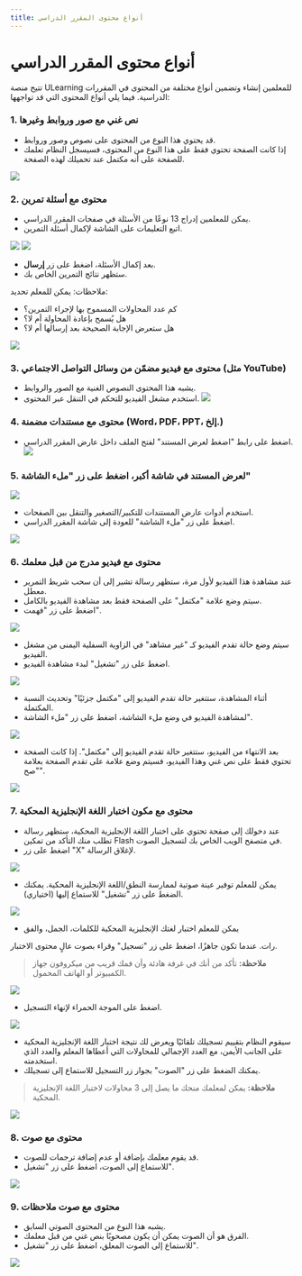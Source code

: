 ---
title: أنواع محتوى المقرر الدراسي
---


# أنواع محتوى المقرر الدراسي

تتيح منصة ULearning للمعلمين إنشاء وتضمين أنواع مختلفة من المحتوى في المقررات الدراسية. فيما يلي أنواع المحتوى التي قد تواجهها:

### 1. نص غني مع صور وروابط وغيرها

   - قد يحتوي هذا النوع من المحتوى على نصوص وصور وروابط.
   - إذا كانت الصفحة تحتوي فقط على هذا النوع من المحتوى، فسيسجل النظام تعلمك للصفحة على أنه مكتمل عند تحميلك لهذه الصفحة.

![](/img/ulearning/student/courseware09.png)

### 2. محتوى مع أسئلة تمرين

- يمكن للمعلمين إدراج 13 نوعًا من الأسئلة في صفحات المقرر الدراسي.
- اتبع التعليمات على الشاشة لإكمال أسئلة التمرين.

![](/img/ulearning/student/courseware10.png)
![](/img/ulearning/student/courseware11.png)

- بعد إكمال الأسئلة، اضغط على زر **إرسال**.
- ستظهر نتائج التمرين الخاص بك.

ملاحظات: يمكن للمعلم تحديد:
- كم عدد المحاولات المسموح بها لإجراء التمرين؟
- هل يُسمح بإعادة المحاولة أم لا؟
- هل ستعرض الإجابة الصحيحة بعد إرسالها أم لا؟

![](/img/ulearning/student/courseware12.png)

### 3. محتوى مع فيديو مضمّن من وسائل التواصل الاجتماعي (مثل YouTube)
   - يشبه هذا المحتوى النصوص الغنية مع الصور والروابط.
   - استخدم مشغل الفيديو للتحكم في التنقل عبر المحتوى.
![](/img/ulearning/student/courseware13.png)

### 4. محتوى مع مستندات مضمنة (Word، PDF، PPT، إلخ.)
   - اضغط على رابط "اضغط لعرض المستند" لفتح الملف داخل عارض المقرر الدراسي.
![](/img/ulearning/student/courseware14.png)

### 5. لعرض المستند في شاشة أكبر، اضغط على زر "ملء الشاشة"

![](/img/ulearning/student/courseware15.png)

   - استخدم أدوات عارض المستندات للتكبير/التصغير والتنقل بين الصفحات.
   - اضغط على زر "ملء الشاشة" للعودة إلى شاشة المقرر الدراسي.

![](/img/ulearning/student/courseware16.png)

### 6. محتوى مع فيديو مدرج من قبل معلمك

   - عند مشاهدة هذا الفيديو لأول مرة، ستظهر رسالة تشير إلى أن سحب شريط التمرير معطل.
   - سيتم وضع علامة "مكتمل" على الصفحة فقط بعد مشاهدة الفيديو بالكامل.
   - اضغط على زر "فهمت".

![](/img/ulearning/student/courseware17.png)

   - سيتم وضع حالة تقدم الفيديو كـ "غير مشاهد" في الزاوية السفلية اليمنى من مشغل الفيديو.
   - اضغط على زر "تشغيل" لبدء مشاهدة الفيديو.

![](/img/ulearning/student/courseware18.png)

   - أثناء المشاهدة، ستتغير حالة تقدم الفيديو إلى "مكتمل جزئيًا" وتحديث النسبة المكتملة.
   - لمشاهدة الفيديو في وضع ملء الشاشة، اضغط على زر "ملء الشاشة".

![](/img/ulearning/student/courseware19.png)

   - بعد الانتهاء من الفيديو، ستتغير حالة تقدم الفيديو إلى "مكتمل". إذا كانت الصفحة تحتوي فقط على نص غني وهذا الفيديو، فسيتم وضع علامة على تقدم الصفحة بعلامة "صح".

![](/img/ulearning/student/courseware20.png)

### 7. محتوى مع مكون اختبار اللغة الإنجليزية المحكية
   - عند دخولك إلى صفحة تحتوي على اختبار اللغة الإنجليزية المحكية، ستظهر رسالة تطلب منك التأكد من تمكين Flash في متصفح الويب الخاص بك لتسجيل الصوت.
   - اضغط على زر "X" لإغلاق الرسالة.

![](/img/ulearning/student/courseware21.png)

   - يمكن للمعلم توفير عينة صوتية لممارسة النطق/اللغة الإنجليزية المحكية. يمكنك الضغط على زر "تشغيل" للاستماع إليها (اختياري).

![](/img/ulearning/student/courseware22.png)

   - يمكن للمعلم اختبار لغتك الإنجليزية المحكية للكلمات، الجمل، والفق

رات. عندما تكون جاهزًا، اضغط على زر "تسجيل" وقراء بصوت عالٍ محتوى الاختبار.
   > **ملاحظة:** تأكد من أنك في غرفة هادئة وأن فمك قريب من ميكروفون جهاز الكمبيوتر أو الهاتف المحمول.

![](/img/ulearning/student/courseware23.png)

   - اضغط على الموجة الحمراء لإنهاء التسجيل.

![](/img/ulearning/student/courseware24.png)

   - سيقوم النظام بتقييم تسجيلك تلقائيًا ويعرض لك نتيجة اختبار اللغة الإنجليزية المحكية على الجانب الأيمن، مع العدد الإجمالي للمحاولات التي أعطاها المعلم والعدد الذي استخدمته.
   - يمكنك الضغط على زر "الصوت" بجوار زر التسجيل للاستماع إلى تسجيلك.

> **ملاحظة:** يمكن لمعلمك منحك ما يصل إلى 3 محاولات لاختبار اللغة الإنجليزية المحكية.

![](/img/ulearning/student/courseware25.png)

### 8. محتوى مع صوت
   - قد يقوم معلمك بإضافة أو عدم إضافة ترجمات للصوت.
   - للاستماع إلى الصوت، اضغط على زر "تشغيل".

![](/img/ulearning/student/courseware26.png)

### 9. محتوى مع صوت ملاحظات
   - يشبه هذا النوع من المحتوى الصوتي السابق.
   - الفرق هو أن الصوت يمكن أن يكون مصحوبًا بنص غني من قبل معلمك.
   - للاستماع إلى الصوت المعلق، اضغط على زر "تشغيل".

![](/img/ulearning/student/courseware27.png)
